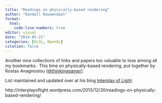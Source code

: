```yaml
---
title: "Readings on physically-based rendering"
author: "Randall Rauwendaal"
format: 
  html:
    code-line-numbers: true
editor: visual
date: "2014-05-21"
categories: [GLSL, OpenGL]
citation: false
---
```

Another nice collections of links and papers too valuable to lose among all my bookmarks.  This time on physically-based rendering, put together by Kostas Anagnostou ([\@thinkinggamer](https://twitter.com/thinkinggamer)).

List maintained and updated over at his blog [Interplay of Light](http://interplayoflight.wordpress.com/):

http://interplayoflight.wordpress.com/2013/12/30/readings-on-physically-based-rendering/

 
